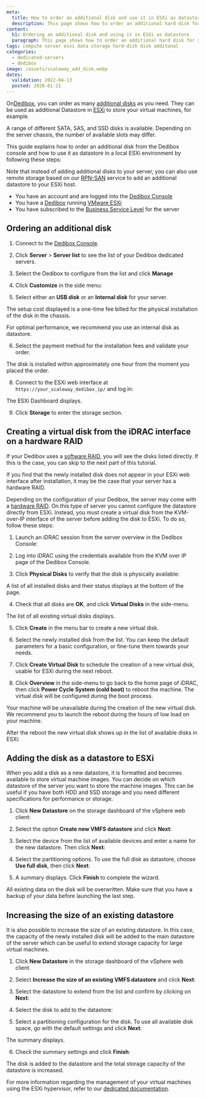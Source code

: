 ```yaml
---
meta:
  title: How to order an additional disk and use it in ESXi as datastore
  description: This page shows how to order an additional hard disk for a Dedibox and how to use it in ESXi as datastore.
content:
  h1: Ordering an additional disk and using it in ESXi as datastore
  paragraph: This page shows how to order an additional hard disk for a Dedibox and how to use it in ESXi as datastore.
tags: compute server esxi data storage hard-disk disk additonal
categories:
  - dedicated-servers
  - dedibox
image: /assets/scaleway_add_disk.webp
dates:
  validation: 2022-04-13
  posted: 2020-01-21
---
```


On[Dedibox](https://www.scaleway.com/en/dedibox/), you can order as many [additional disks](https://www.scaleway.com/en/dedibox/storage/local-disks/) as you need. They can be used as additional Datastore in [ESXi](https://www.vmware.com/products/esxi-and-esx.html) to store your virtual machines, for example.

A range of different SATA, SAS, and SSD disks is available. Depending on the server chassis, the number of available slots may differ.

This guide explains how to order an additional disk from the Dedibox console and how to use it as datastore in a local ESXi environment by following these steps:

Note that instead of adding additional disks to your server, you can also use remote storage based on our [RPN-SAN](https://www.scaleway.com/en/dedibox/storage/rpn-san/) service to add an additional datastore to your ESXi host.

<Message type="requirement">

- You have an account and are logged into the [Dedibox Console](https://console.online.net)
- You have a [Dedibox](https://www.scaleway.com/en/dedibox/) running [VMware ESXi](/tutorials/configure-virtual-machine-esxi/#installing-esxi)
- You have subscribed to the [Business Service Level](https://www.scaleway.com/en/dedibox/basic-and-business-services/) for the server

</Message>

## Ordering an additional disk

1. Connect to the [Dedibox Console](https://console.online.net/).

2. Click **Server** > **Server list** to see the list of your Dedibox dedicated servers.

3. Select the Dedibox to configure from the list and click **Manage**

4. Click **Customize** in the side menu:

  <Lightbox src="scaleway-add_disk_customize.webp" width="200" alt="" />

5. Select either an **USB disk** or an **Internal disk** for your server. 

  <Message type="important">

  The setup cost displayed is a one-time fee billed for the physical installation of the disk in the chassis.

  </Message>

  <Message type="important">

  For optimal performance, we recommend you use an internal disk as datastore.

  </Message>

  <Lightbox src="scaleway-add_disk_choose_storage.webp" width="800" alt="" />

6. Select the payment method for the installation fees and validate your order.

  <Lightbox src="scaleway-add_disk_validate_order.webp" width="800" alt="" />

  <Message type="note">

  The disk is installed within approximately one hour from the moment you placed the order.

  </Message>

8. Connect to the ESXi web interface at `https://your_scaleway_dedibox_ip/` and log in:

  <Lightbox src="scaleway-add_disk_vmware.webp" width="800" alt="" />

  The ESXi Dashboard displays.

  <Lightbox src="scaleway-add_disk_vmware_dashboard.webp" width="800" alt="" />

9. Click **Storage** to enter the storage section.

## Creating a virtual disk from the iDRAC interface on a hardware RAID

If your Dedibox uses a [software RAID](https://en.wikipedia.org/wiki/RAID#SOFTWARE), you will see the disks listed directly. If this is the case, you can skip to the next part of this tutorial.

If you find that the newly installed disk does not appear in your ESXi web interface after installation, it may be the case that your server has a hardware RAID.

<Lightbox src="scaleway-add_disk_not_visible.webp" width="800" alt="" />

Depending on the configuration of your Dedibox, the server may come with a [hardware RAID](https://en.wikipedia.org/wiki/Disk_array_controller). On this type of server you cannot configure the datastore directly from ESXi. Instead, you must create a virtual disk from the KVM-over-IP interface of the server before adding the disk to ESXi. To do so, follow these steps:

1. Launch an iDRAC session from the server overview in the Dedibox Console:

  <Lightbox src="scaleway-add_disk_connect_idrac.webp" width="800" alt="" />

2. Log into iDRAC using the credentials available from the KVM over IP page of the Dedibox Console.

3. Click **Physical Disks** to verify that the disk is physically available:

  <Lightbox src="scaleway-add_disk_physical_disks.webp" width="500" alt="" />

  A list of all installed disks and their status displays at the bottom of the page.

  <Lightbox src="scaleway-add_disk_physical_disks_list.webp" width="800" alt="" />

4. Check that all disks are **OK**, and click **Virtual Disks** in the side-menu.

  The list of all existing virtual disks displays. 
  
5. Click **Create** in the menu bar to create a new virtual disk.

  <Lightbox src="scaleway-add_disk_virtual_disk_create.webp" width="300" alt="" />

6. Select the newly installed disk from the list. You can keep the default parameters for a basic configuration, or fine-tune them towards your needs.

  <Lightbox src="scaleway-add_disk_virtual_disk_settings.webp" width="800" alt="" />

7. Click **Create Virtual Disk** to schedule the creation of a new virtual disk, usable for ESXi during the next reboot.

8. Click **Overview** in the side-menu to go back to the home page of iDRAC, then click **Power Cycle System (cold boot)** to reboot the machine. The virtual disk will be configured during the boot process.

  <Lightbox src="scaleway-add_disk_power_cycle_system.webp" width="300" alt="" />

  <Message type="important">

  Your machine will be unavailable during the creation of the new virtual disk. We recommend you to launch the reboot during the hours of low load on your machine.

  </Message>

After the reboot the new virtual disk shows up in the list of available disks in ESXi:

  <Lightbox src="scaleway-add_disk_virtual_disk_created.webp" width="800" alt="" />


## Adding the disk as a datastore to ESXi

When you add a disk as a new datastore, it is formatted and becomes available to store virtual machine images. You can decide on which datastore of the server you want to store the machine images. This can be useful if you have both HDD and SSD storage and you need different specifications for performance or storage.

1. Click **New Datastore** on the storage dashboard of the vSphere web client:

  <Lightbox src="scaleway-add_disk_new_datastore.webp" width="800" alt="" />

2. Select the option **Create new VMFS datastore** and click **Next**:

  <Lightbox src="scaleway-add_disk_new_datastore_create.webp" width="500" alt="" />

3. Select the device from the list of available devices and enter a name for the new datastore. Then click **Next**:

  <Lightbox src="scaleway-add_disk_select_device.webp" width="500" alt="" />

4. Select the partitioning options. To use the full disk as datastore, choose **Use full disk**, then click **Next**:

  <Lightbox src="scaleway-add_disk_select_partitioning_options.webp" width="500" alt="" />

5. A summary displays. Click **Finish** to complete the wizard.

  <Message type="important">

  All existing data on the disk will be overwritten. Make sure that you have a backup of your data before launching the last step.

  </Message>

  <Lightbox src="scaleway-add_disk_confirm_partition.webp" width="500" alt="" />

## Increasing the size of an existing datastore

It is also possible to increase the size of an existing datastore. In this case, the capacity of the newly installed disk will be added to the main datastore of the server which can be useful to extend storage capacity for large virtual machines.

1. Click **New Datastore** in the storage dashboard of the vSphere web client.

  <Lightbox src="scaleway-add_disk_new_datastore.webp" width="800" alt="" />

2. Select **Increase the size of an existing VMFS datastore** and click **Next**:

  <Lightbox src="scaleway-add_disk_increase_datastore.webp" width="800" alt="" />

3. Select the datastore to extend from the list and confirm by clicking on **Next**:

  <Lightbox src="scaleway-add_disk_select_datastore.webp" width="800" alt="" />

4. Select the disk to add to the datastore:

  <Lightbox src="scaleway-add_disk_select_datastore.webp" width="800" alt="" />

5. Select a partitioning configuration for the disk. To use all available disk space, go with the default settings and click **Next**:

  <Lightbox src="scaleway-add_disk_increase_datastore_partitioning.webp" width="800" alt="" />

  The summary displays. 
  
6. Check the summary settings and click **Finish**:

  <Lightbox src="scaleway-add_disk_ready_to_extend.webp" width="800" alt="" />

The disk is added to the datastore and the total storage capacity of the datastore is increased.

For more information regarding the management of your virtual machines using the ESXi hypervisor, refer to our [dedicated documentation](/tutorials/configure-virtual-machine-esxi/).
